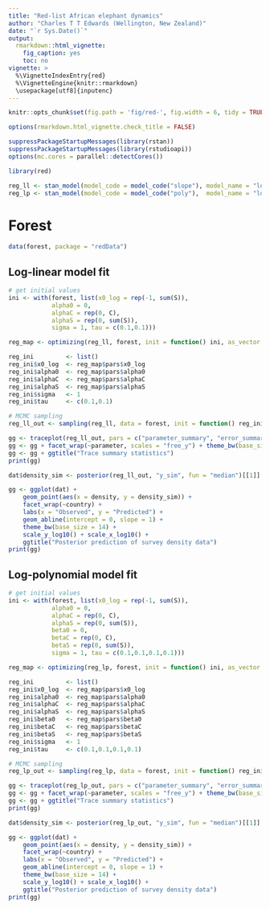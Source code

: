 ```yaml
---
title: "Red-list African elephant dynamics"
author: "Charles T T Edwards (Wellington, New Zealand)"
date: "`r Sys.Date()`"
output:
  rmarkdown::html_vignette:
    fig_caption: yes
    toc: no
vignette: >
  %\VignetteIndexEntry{red}
  %\VignetteEngine{knitr::rmarkdown}
  \usepackage[utf8]{inputenc}
---
```


```r
knitr::opts_chunk$set(fig.path = 'fig/red-', fig.width = 6, tidy = TRUE, tidy.opts = list(blank = TRUE, width.cutoff = 95), message = FALSE, warning = FALSE, collapse = TRUE, comment = "#>")

options(rmarkdown.html_vignette.check_title = FALSE)

suppressPackageStartupMessages(library(rstan))
suppressPackageStartupMessages(library(rstudioapi))
options(mc.cores = parallel::detectCores())
```

```r
library(red)

reg_ll <- stan_model(model_code = model_code("slope"), model_name = "log-linear")
reg_lp <- stan_model(model_code = model_code("poly"),  model_name = "log-polynomial")
```

# Forest

```r
data(forest, package = "redData")
```

## Log-linear model fit
```r
# get initial values
ini <- with(forest, list(x0_log = rep(-1, sum(S)), 
            alpha0 = 0,
            alphaC = rep(0, C),
            alphaS = rep(0, sum(S)),
            sigma = 1, tau = c(0.1,0.1)))

reg_map <- optimizing(reg_ll, forest, init = function() ini, as_vector = FALSE)

reg_ini         <- list()
reg_ini$x0_log  <- reg_map$pars$x0_log
reg_ini$alpha0  <- reg_map$pars$alpha0
reg_ini$alphaC  <- reg_map$pars$alphaC
reg_ini$alphaS  <- reg_map$pars$alphaS
reg_ini$sigma   <- 1
reg_ini$tau     <- c(0.1,0.1)
```

```r
# MCMC sampling
reg_ll_out <- sampling(reg_ll, data = forest, init = function() reg_ini, chains = 2) 
```

```r
gg <- traceplot(reg_ll_out, pars = c("parameter_summary", "error_summary", "output_summary"))
gg <- gg + facet_wrap(~parameter, scales = "free_y") + theme_bw(base_size = 12) + guides(col = FALSE)
gg <- gg + ggtitle("Trace summary statistics")
print(gg)
```

```r
dat$density_sim <- posterior(reg_ll_out, "y_sim", fun = "median")[[1]]

gg <- ggplot(dat) + 
    geom_point(aes(x = density, y = density_sim)) + 
    facet_wrap(~country) +
    labs(x = "Observed", y = "Predicted") + 
    geom_abline(intercept = 0, slope = 1) +
    theme_bw(base_size = 14) +
    scale_y_log10() + scale_x_log10() +
    ggtitle("Posterior prediction of survey density data")
print(gg)
```

## Log-polynomial model fit
```r
# get initial values
ini <- with(forest, list(x0_log = rep(-1, sum(S)), 
            alpha0 = 0,
            alphaC = rep(0, C),
            alphaS = rep(0, sum(S)),
            beta0 = 0,
            betaC = rep(0, C),
            betaS = rep(0, sum(S)),
            sigma = 1, tau = c(0.1,0.1,0.1,0.1)))

reg_map <- optimizing(reg_lp, forest, init = function() ini, as_vector = FALSE)

reg_ini         <- list()
reg_ini$x0_log  <- reg_map$pars$x0_log
reg_ini$alpha0  <- reg_map$pars$alpha0
reg_ini$alphaC  <- reg_map$pars$alphaC
reg_ini$alphaS  <- reg_map$pars$alphaS
reg_ini$beta0   <- reg_map$pars$beta0
reg_ini$betaC   <- reg_map$pars$betaC
reg_ini$betaS   <- reg_map$pars$betaS
reg_ini$sigma   <- 1
reg_ini$tau     <- c(0.1,0.1,0.1,0.1)
```

```r
# MCMC sampling
reg_lp_out <- sampling(reg_lp, data = forest, init = function() reg_ini, chains = 2) 
```

```r
gg <- traceplot(reg_lp_out, pars = c("parameter_summary", "error_summary", "output_summary"))
gg <- gg + facet_wrap(~parameter, scales = "free_y") + theme_bw(base_size = 12) + guides(col = FALSE)
gg <- gg + ggtitle("Trace summary statistics")
print(gg)
```

```r
dat$density_sim <- posterior(reg_lp_out, "y_sim", fun = "median")[[1]]

gg <- ggplot(dat) + 
    geom_point(aes(x = density, y = density_sim)) + 
    facet_wrap(~country) +
    labs(x = "Observed", y = "Predicted") + 
    geom_abline(intercept = 0, slope = 1) +
    theme_bw(base_size = 14) +
    scale_y_log10() + scale_x_log10() +
    ggtitle("Posterior prediction of survey density data")
print(gg)
```







